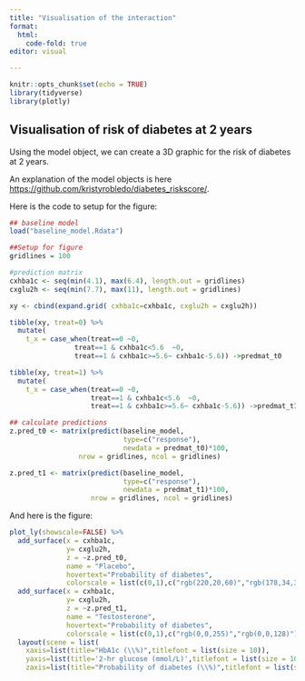```yaml
---
title: "Visualisation of the interaction"
format:
  html:
    code-fold: true
editor: visual

---
```


```r
knitr::opts_chunk$set(echo = TRUE)
library(tidyverse)
library(plotly)
```

## Visualisation of risk of diabetes at 2 years

Using the model object, we can create a 3D graphic for the risk of diabetes at 2 years. 

An explanation of the model objects is here  [https://github.com/kristyrobledo/diabetes_riskscore/](https://github.com/kristyrobledo/diabetes_riskscore/). 

Here is the code to setup for the figure:

```r
## baseline model
load("baseline_model.Rdata")

##Setup for figure
gridlines = 100

#prediction matrix
cxhba1c <- seq(min(4.1), max(6.4), length.out = gridlines)
cxglu2h <- seq(min(7.7), max(11), length.out = gridlines)

xy <- cbind(expand.grid( cxhba1c=cxhba1c, cxglu2h = cxglu2h))

tibble(xy, treat=0) %>%
  mutate(
    t_x = case_when(treat==0 ~0,
                treat==1 & cxhba1c<5.6  ~0,
                treat==1 & cxhba1c>=5.6~ cxhba1c-5.6)) ->predmat_t0

tibble(xy, treat=1) %>%
  mutate(
    t_x = case_when(treat==0 ~0,
                    treat==1 & cxhba1c<5.6  ~0,
                    treat==1 & cxhba1c>=5.6~ cxhba1c-5.6)) ->predmat_t1

## calculate predictions
z.pred_t0 <- matrix(predict(baseline_model,
                            type=c("response"),
                            newdata = predmat_t0)*100,
                 nrow = gridlines, ncol = gridlines)

z.pred_t1 <- matrix(predict(baseline_model,
                            type=c("response"),
                            newdata = predmat_t1)*100,
                    nrow = gridlines, ncol = gridlines)
```

And here is the figure:

```r

plot_ly(showscale=FALSE) %>%
  add_surface(x = cxhba1c,
              y= cxglu2h,
              z = ~z.pred_t0,
              name = "Placebo",
              hovertext="Probability of diabetes",
              colorscale = list(c(0,1),c("rgb(220,20,60)","rgb(178,34,34)"))) %>%
  add_surface(x = cxhba1c,
              y= cxglu2h,
              z = ~z.pred_t1,
              name = "Testosterone",
              hovertext="Probability of diabetes",
              colorscale = list(c(0,1),c("rgb(0,0,255)","rgb(0,0,128)"))) %>%
  layout(scene = list(
    xaxis=list(title="HbA1c (\\%)",titlefont = list(size = 10)),
    yaxis=list(title='2-hr glucose (mmol/L)',titlefont = list(size = 10)),
    zaxis=list(title="Probability of diabetes (\\%)",titlefont = list(size = 10))))


```


